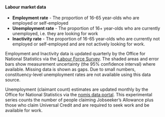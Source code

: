 #### **Labour market data**

- **Employment rate** - The proportion of 16-65 year-olds who are employed or self-employed
- **Unemployment rate** - The proportion of 16+ year-olds who are currently unemployed, i.e. they are looking for work
- **Inactivity rate** - The proportion of 16-65 year-olds who are currently not employed or self-employed and are not actively looking for work.

Employment and Inactivity data is updated quarterly by the Office for National Statistics via the [Labour Force Survey](https://www.ons.gov.uk/employmentandlabourmarket/peopleinwork/employmentandemployeetypes/bulletins/regionallabourmarket/september2023). The shaded areas and error bars show measurement uncertainty (the 95% confidence interval) where available. Missing data is shown as gaps. Due to small numbers, constituency-level unemployment rates are not available using this data source.

Unemployment (claimant count) estimates are updated monthly by the Office for National Statistics via the [nomis data portal](https://www.nomisweb.co.uk/datasets/ucjsa). This experimental series counts the number of people claiming Jobseeker's Allowance plus those who claim Universal Credit and are required to seek work and be available for work.
